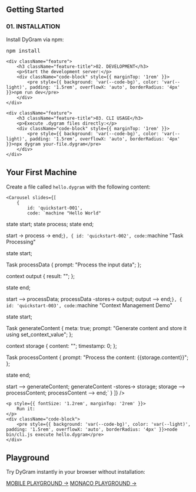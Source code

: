 
<PageLayout title="Quick Start">

## Getting Started

<div className="feature-grid">
    <div className="feature">
        <h3 className="feature-title">01. INSTALLATION</h3>
        <p>Install DyGram via npm:</p>
        <div className="code-block" style={{ marginTop: '1rem' }}>
            <pre style={{ background: 'var(--code-bg)', color: 'var(--light)', padding: '1.5rem', overflowX: 'auto', borderRadius: '4px' }}>npm install</pre>
        </div>
    </div>

    <div className="feature">
        <h3 className="feature-title">02. DEVELOPMENT</h3>
        <p>Start the development server:</p>
        <div className="code-block" style={{ marginTop: '1rem' }}>
            <pre style={{ background: 'var(--code-bg)', color: 'var(--light)', padding: '1.5rem', overflowX: 'auto', borderRadius: '4px' }}>npm run dev</pre>
        </div>
    </div>

    <div className="feature">
        <h3 className="feature-title">03. CLI USAGE</h3>
        <p>Execute .dygram files directly:</p>
        <div className="code-block" style={{ marginTop: '1rem' }}>
            <pre style={{ background: 'var(--code-bg)', color: 'var(--light)', padding: '1.5rem', overflowX: 'auto', borderRadius: '4px' }}>npx dygram your-file.dygram</pre>
        </div>
    </div>
</div>

<div style={{ marginTop: '4rem' }}>
    <h2 className="section-title" style={{ fontSize: '2rem' }}>Your First Machine</h2>
    <p style={{ fontSize: '1.2rem', marginBottom: '2rem' }}>
        Create a file called <code>hello.dygram</code> with the following content:
    </p>

    <Carousel slides={[
        {
            id: 'quickstart-001',
            code: `machine "Hello World"

state start;
state process;
state end;

start -> process -> end;`
        },
        {
            id: 'quickstart-002',
            code: `machine "Task Processing"

state start;

Task processData {
  prompt: "Process the input data";
};

context output {
  result<string>: "";
};

state end;

start --> processData;
processData -stores-> output;
output --> end;`
        },
        {
            id: 'quickstart-003',
            code: `machine "Context Management Demo"

state start;

Task generateContent {
  meta: true;
  prompt: "Generate content and store it using set_context_value";
};

context storage {
  content<string>: "";
  timestamp<number>: 0;
};

Task processContent {
  prompt: "Process the content: {{storage.content}}";
};

state end;

start --> generateContent;
generateContent -stores-> storage;
storage --> processContent;
processContent --> end;`
        }
    ]} />

    <p style={{ fontSize: '1.2rem', marginTop: '2rem' }}>
        Run it:
    </p>
    <div className="code-block">
        <pre style={{ background: 'var(--code-bg)', color: 'var(--light)', padding: '1.5rem', overflowX: 'auto', borderRadius: '4px' }}>node bin/cli.js execute hello.dygram</pre>
    </div>
</div>

<div style={{ marginTop: '4rem' }}>
    <h2 className="section-title" style={{ fontSize: '2rem' }}>Playground</h2>
    <p style={{ fontSize: '1.2rem', marginBottom: '2rem' }}>
        Try DyGram instantly in your browser without installation:
    </p>
    <a href="playground-mobile.html" className="btn">MOBILE PLAYGROUND →</a>
    <a href="playground.html" className="btn btn-secondary" style={{ marginLeft: '12px', background: '#3e3e42' }}>MONACO PLAYGROUND →</a>
</div>

</PageLayout>
